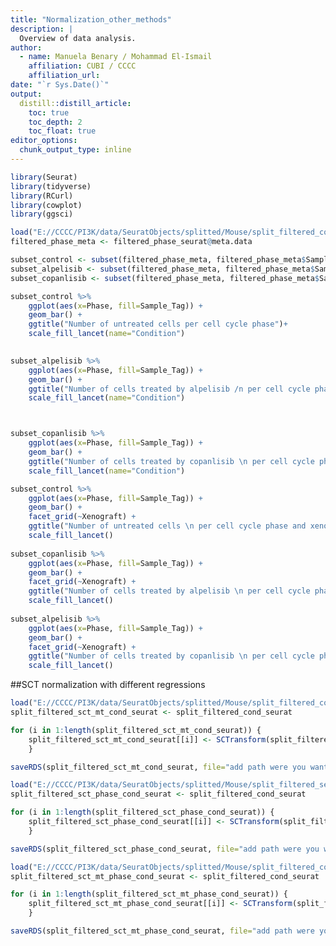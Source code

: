 ```yaml
---
title: "Normalization_other_methods"
description: |
  Overview of data analysis.
author:
  - name: Manuela Benary / Mohammad El-Ismail
    affiliation: CUBI / CCCC
    affiliation_url: 
date: "`r Sys.Date()`"
output: 
  distill::distill_article:
    toc: true
    toc_depth: 2
    toc_float: true
editor_options: 
  chunk_output_type: inline
---
```


```r
library(Seurat)
library(tidyverse)
library(RCurl)
library(cowplot)
library(ggsci)
```

```r
load("E://CCCC/PI3K/data/SeuratObjects/splitted/Mouse/split_filtered_cond_seurat.rds")
filtered_phase_meta <- filtered_phase_seurat@meta.data
```

```r
subset_control <- subset(filtered_phase_meta, filtered_phase_meta$Sample_Tag == "Control")
subset_alpelisib <- subset(filtered_phase_meta, filtered_phase_meta$Sample_Tag == "Alpelisib")
subset_copanlisib <- subset(filtered_phase_meta, filtered_phase_meta$Sample_Tag == "Copanlisib")
```

```r
subset_control %>% 
  	ggplot(aes(x=Phase, fill=Sample_Tag)) + 
  	geom_bar() +
    ggtitle("Number of untreated cells per cell cycle phase")+
    scale_fill_lancet(name="Condition")
    

subset_alpelisib %>% 
  	ggplot(aes(x=Phase, fill=Sample_Tag)) + 
  	geom_bar() +
    ggtitle("Number of cells treated by alpelisib /n per cell cycle phase") +
    scale_fill_lancet(name="Condition")



subset_copanlisib %>% 
  	ggplot(aes(x=Phase, fill=Sample_Tag)) + 
  	geom_bar() +
    ggtitle("Number of cells treated by copanlisib \n per cell cycle phase") +
    scale_fill_lancet(name="Condition")
```

```r
subset_control %>% 
  	ggplot(aes(x=Phase, fill=Sample_Tag)) + 
  	geom_bar() +
    facet_grid(~Xenograft) +
    ggtitle("Number of untreated cells \n per cell cycle phase and xenograft") +
    scale_fill_lancet()
  	
subset_copanlisib %>% 
  	ggplot(aes(x=Phase, fill=Sample_Tag)) + 
  	geom_bar() +
    facet_grid(~Xenograft) +
    ggtitle("Number of cells treated by alpelisib \n per cell cycle phase and xenograft") +
    scale_fill_lancet()
  	
subset_alpelisib %>% 
  	ggplot(aes(x=Phase, fill=Sample_Tag)) + 
  	geom_bar() +
    facet_grid(~Xenograft) +
    ggtitle("Number of cells treated by copanlisib \n per cell cycle phase and xenograft") +
    scale_fill_lancet()
```


##SCT normalization with different regressions
```r
load("E://CCCC/PI3K/data/SeuratObjects/splitted/Mouse/split_filtered_cond_seurat")
split_filtered_sct_mt_cond_seurat <- split_filtered_cond_seurat
```

```r
for (i in 1:length(split_filtered_sct_mt_cond_seurat)) {
    split_filtered_sct_mt_cond_seurat[[i]] <- SCTransform(split_filtered_sct_mt_cond_seurat[[i]], vars.to.regress = c("percent.mt"))
    }
```

```r
saveRDS(split_filtered_sct_mt_cond_seurat, file="add path were you want to save the seuratobject")
```

```r
load("E://CCCC/PI3K/data/SeuratObjects/splitted/Mouse/split_filtered_seurat.rds")
split_filtered_sct_phase_cond_seurat <- split_filtered_cond_seurat
```

```r
for (i in 1:length(split_filtered_sct_phase_cond_seurat)) {
    split_filtered_sct_phase_cond_seurat[[i]] <- SCTransform(split_filtered_sct_phase_cond_seurat[[i]], vars.to.regress = c("S.Score", "G2M.Score"))
    }
```

```r
saveRDS(split_filtered_sct_phase_cond_seurat, file="add path were you want to save the seuratobject")
```

```r
load("E://CCCC/PI3K/data/SeuratObjects/splitted/Mouse/split_filtered_cond_seurat")
split_filtered_sct_mt_phase_cond_seurat <- split_filtered_cond_seurat
```

```r
for (i in 1:length(split_filtered_sct_mt_phase_cond_seurat)) {
    split_filtered_sct_mt_phase_cond_seurat[[i]] <- SCTransform(split_filtered_sct_mt_phase_cond_seurat[[i]], vars.to.regress = c("S.Score", "G2M.Score", "percent.mt"))
    }
```

```r
saveRDS(split_filtered_sct_mt_phase_cond_seurat, file="add path were you want to save the seuratobject")
```